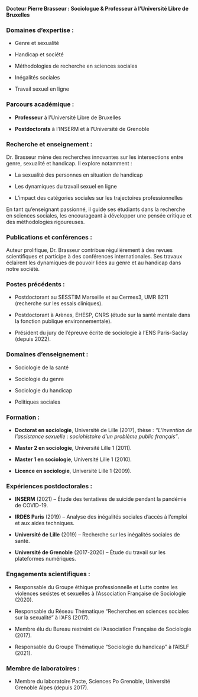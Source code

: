 **Docteur Pierre Brasseur : Sociologue & Professeur à l'Université Libre
de Bruxelles**

### Domaines d'expertise :

-   Genre et sexualité

-   Handicap et société

-   Méthodologies de recherche en sciences sociales

-   Inégalités sociales

-   Travail sexuel en ligne

### Parcours académique :

-   **Professeur** à l'Université Libre de Bruxelles

-   **Postdoctorats** à l'INSERM et à l'Université de Grenoble

### Recherche et enseignement :

Dr. Brasseur mène des recherches innovantes sur les intersections entre
genre, sexualité et handicap. Il explore notamment :

-   La sexualité des personnes en situation de handicap

-   Les dynamiques du travail sexuel en ligne

-   L'impact des catégories sociales sur les trajectoires
    professionnelles

En tant qu'enseignant passionné, il guide ses étudiants dans la
recherche en sciences sociales, les encourageant à développer une pensée
critique et des méthodologies rigoureuses.

### Publications et conférences :

Auteur prolifique, Dr. Brasseur contribue régulièrement à des revues
scientifiques et participe à des conférences internationales. Ses
travaux éclairent les dynamiques de pouvoir liées au genre et au
handicap dans notre société.

### **Postes précédents** :

-   Postdoctorant au SESSTIM Marseille et au Cermes3, UMR 8211
    (recherche sur les essais cliniques).

-   Postdoctorant à Arènes, EHESP, CNRS (étude sur la santé mentale dans
    la fonction publique environnementale).

-   Président du jury de l’épreuve écrite de sociologie à l’ENS
    Paris-Saclay (depuis 2022).

### **Domaines d'enseignement** :

-   Sociologie de la santé

-   Sociologie du genre

-   Sociologie du handicap

-   Politiques sociales

### **Formation** :

-   **Doctorat en sociologie**, Université de Lille (2017), thèse :
    *"L’invention de l’assistance sexuelle : sociohistoire d’un problème
    public français"*.

-   **Master 2 en sociologie**, Université Lille 1 (2011).

-   **Master 1 en sociologie**, Université Lille 1 (2010).

-   **Licence en sociologie**, Université Lille 1 (2009).

### **Expériences postdoctorales** :

-   **INSERM** (2021) – Étude des tentatives de suicide pendant la
    pandémie de COVID-19.

-   **IRDES Paris** (2019) – Analyse des inégalités sociales d’accès à
    l’emploi et aux aides techniques.

-   **Université de Lille** (2019) – Recherche sur les inégalités
    sociales de santé.

-   **Université de Grenoble** (2017-2020) – Étude du travail sur les
    plateformes numériques.

### **Engagements scientifiques** :

-   Responsable du Groupe éthique professionnelle et Lutte contre les
    violences sexistes et sexuelles à l'Association Française de
    Sociologie (2020).

-   Responsable du Réseau Thématique "Recherches en sciences sociales
    sur la sexualité" à l'AFS (2017).

-   Membre élu du Bureau restreint de l’Association Française de
    Sociologie (2017).

-   Responsable du Groupe Thématique "Sociologie du handicap" à l’AISLF
    (2021).

### **Membre de laboratoires** :

-   Membre du laboratoire Pacte, Sciences Po Grenoble, Université
    Grenoble Alpes (depuis 2017).
